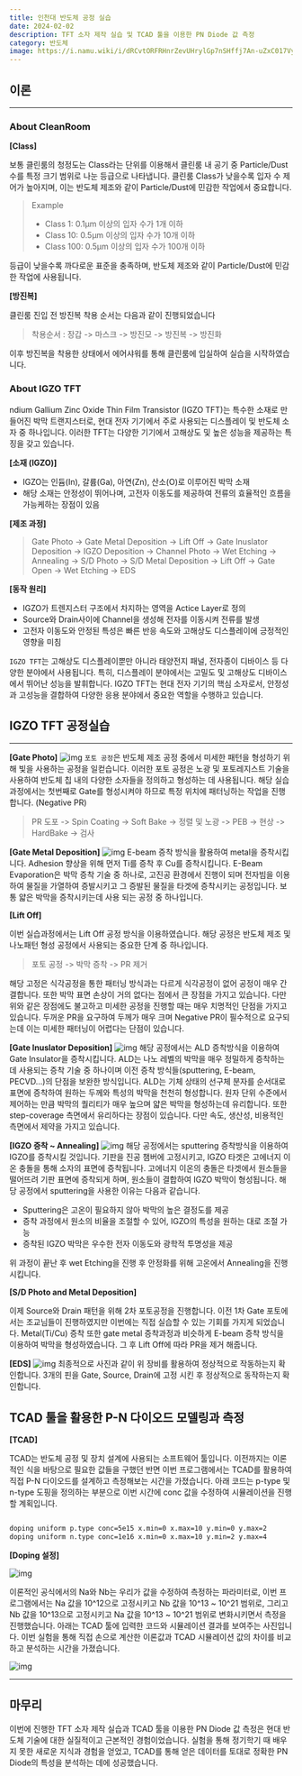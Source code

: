 ```yaml
---
title: 인천대 반도체 공정 실습
date: 2024-02-02
description: TFT 소자 제작 실습 및 TCAD 툴을 이용한 PN Diode 값 측정
category: 반도체
image: https://i.namu.wiki/i/dRCvtORFRHnrZevUHrylGp7nSHffj7An-uZxC017VyzKScUT_9EPnhrIGlVr6uauelD1dRhRAtSjOkYRVKwpnw.webp
---
```


## 이론

---

### About CleanRoom

**[Class]**

보통 클린룸의 청정도는 Class라는 단위를 이용해서 클린룸 내 공기 중 Particle/Dust 수를 특정 크기 범위로 나눈 등급으로 나타냅니다.
클린룸 Class가 낮을수록 입자 수 제어가 높아지며, 이는 반도체 제조와 같이 Particle/Dust에 민감한 작업에서 중요합니다.

> Example
>
> - Class 1: 0.1μm 이상의 입자 수가 1개 이하
> - Class 10: 0.5μm 이상의 입자 수가 10개 이하
> - Class 100: 0.5μm 이상의 입자 수가 100개 이하

등급이 낮을수록 까다로운 표준을 충족하며, 반도체 제조와 같이 Particle/Dust에 민감한 작업에 사용됩니다.

**[방진복]**

클린룸 진입 전 방진복 착용 순서는 다음과 같이 진행되었습니다

> 착용순서 : 장갑 -> 마스크 -> 방진모 -> 방진복 -> 방진화

이후 방진복을 착용한 상태에서 에어샤워를 통해 클린룸에 입실하여 실습을 시작하였습니다.

### About IGZO TFT

ndium Gallium Zinc Oxide Thin Film Transistor (IGZO TFT)는 특수한 소재로 만들어진 박막 트랜지스터로, 현대 전자 기기에서 주로 사용되는 디스플레이 및 반도체 소자 중 하나입니다.
이러한 TFT는 다양한 기기에서 고해상도 및 높은 성능을 제공하는 특징을 갖고 있습니다.

**[소재 (IGZO)]**

- IGZO는 인듐(In), 갈륨(Ga), 아연(Zn), 산소(O)로 이루어진 박막 소재
- 해당 소재는 안정성이 뛰어나며, 고전자 이동도를 제공하여 전류의 효율적인 흐름을 가능케하는 장점이 있음

**[제조 과정]**

> Gate Photo -> Gate Metal Deposition -> Lift Off -> Gate Inuslator Deposition -> IGZO Deposition -> Channel Photo
> -> Wet Etching -> Annealing -> S/D Photo -> S/D Metal Deposition -> Lift Off -> Gate Open -> Wet Etching -> EDS

**[동작 원리]**

- IGZO가 트렌지스터 구조에서 차지하는 영역을 Actice Layer로 정의
- Source와 Drain사이에 Channel을 생성해 전자를 이동시켜 전류를 발생
- 고전자 이동도와 안정된 특성은 빠른 반응 속도와 고해상도 디스플레이에 긍정적인 영향을 미침

`IGZO TFT`는 고해상도 디스플레이뿐만 아니라 태양전지 패널, 전자종이 디바이스 등 다양한 분야에서 사용됩니다.
특히, 디스플레이 분야에서는 고밀도 및 고해상도 디바이스에서 뛰어난 성능을 발휘합니다.
IGZO TFT는 현대 전자 기기의 핵심 소자로서, 안정성과 고성능을 결합하여 다양한 응용 분야에서 중요한 역할을 수행하고 있습니다.

## IGZO TFT 공정실습

---

**[Gate Photo]**
![img](/posts/post-02/photo_spin_bake.png)
`포토 공정`은 반도체 제조 공정 중에서 미세한 패턴을 형성하기 위해 빛을 사용하는 공정을 일컫습니다.
이러한 포토 공정은 노광 및 포토레지스트 기술을 사용하여 반도체 칩 내의 다양한 소자들을 정의하고 형성하는 데 사용됩니다.
해당 실습과정에서는 첫번째로 Gate를 형성시켜야 하므로 특정 위치에 패터닝하는 작업을 진행합니다. (Negative PR)

> PR 도포 -> Spin Coating -> Soft Bake -> 정렬 및 노광 -> PEB -> 현상 -> HardBake -> 검사

**[Gate Metal Deposition]**
![img](/posts/post-02/deposition_ebeam.png)
E-beam 증착 방식을 활용하여 metal을 증착시킵니다. Adhesion 향상을 위해 먼저 Ti를 증착 후 Cu를 증착시킵니다.
E-Beam Evaporation은 박막 증착 기술 중 하나로, 고진공 환경에서 진행이 되며 전자빔을 이용하여 물질을 가열하여 증발시키고 그 증발된 물질을 타겟에 증착시키는 공정입니다.
보통 얇은 박막을 증착시키는데 사용 되는 공정 중 하나입니다.

**[Lift Off]**

이번 실습과정에서는 Lift Off 공정 방식을 이용하였습니다.
해당 공정은 반도체 제조 및 나노패턴 형성 공정에서 사용되는 중요한 단계 중 하나입니다.

> 포토 공정 -> 박막 증착 -> PR 제거

해당 고정은 식각공정을 통한 패터닝 방식과는 다르게 식각공정이 없어 공정이 매우 간결합니다.
또한 박막 표면 손상이 거의 없다는 점에서 큰 장점을 가지고 있습니다.
다만 위와 같은 장점에도 불고하고 미세한 공정을 진행할 때는 매우 치명적인 단점을 가지고 있습니다.
두꺼운 PR을 요구하여 두께가 매우 크며 Negative PR이 필수적으로 요구되는데 이는 미세한 패터닝이 어렵다는 단점이 있습니다.

**[Gate Inuslator Deposition]**
![img](/posts/post-02/deposition_ald.png)
해당 공정에서는 ALD 증착방식을 이용하여 Gate Insulator을 증착시킵니다.
ALD는 나노 레벨의 박막을 매우 정밀하게 증착하는 데 사용되는 증착 기술 중 하나이며 이전 증착 방식들(sputtering, E-beam, PECVD...)의 단점을 보완한 방식입니다.
ALD는 기체 상태의 선구체 분자를 순서대로 표면에 증착하여 원하는 두께와 특성의 박막을 천천히 형성합니다.
원자 단위 수준에서 제어하는 만큼 박막의 퀄리티가 매우 높으며 얇은 박막을 형성하는데 유리합니다. 또한 step-coverage 측면에서 유리하다는 장점이 있습니다.
다만 속도, 생산성, 비용적인 측면에서 제약을 가지고 있습니다.

**[IGZO 증착 ~ Annealing]**
![img](/posts/post-02/deposition_sputtering.png)
해당 공정에서는 sputtering 증착방식을 이용하여 IGZO를 증착시킬 것입니다.
기판을 진공 챔버에 고정시키고, IGZO 타겟은 고에너지 이온 충돌을 통해 소자의 표면에 증착됩니다.
고에너지 이온의 충돌은 타겟에서 원소들을 떨어뜨려 기판 표면에 증착되게 하며, 원소들이 결합하여 IGZO 박막이 형성됩니다.
해당 공정에서 sputtering을 사용한 이유는 다음과 같습니다.

- Sputtering은 고온이 필요하지 않아 박막의 높은 결정도를 제공
- 증착 과정에서 원소의 비율을 조절할 수 있어, IGZO의 특성을 원하는 대로 조절 가능
- 증착된 IGZO 박막은 우수한 전자 이동도와 광학적 투명성을 제공

위 과정이 끝난 후 wet Etching을 진행 후 안정화를 위해 고온에서 Annealing을 진행시킵니다.

**[S/D Photo and Metal Deposition]**

이제 Source와 Drain 패턴을 위해 2차 포토공정을 진행합니다. 이전 1차 Gate 포토에서는 조교님들이 진행하였지만 이번에는 직접 실습할 수 있는 기회를 가지게 되었습니다.
Metal(Ti/Cu) 증착 또한 gate metal 증착과정과 비슷하게 E-beam 증착 방식을 이용하여 박막을 형성하였습니다. 그 후 Lift Off에 따라 PR을 제거 해줍니다.

**[EDS]**
![img](/posts/post-02/EDS.png)
최종적으로 사진과 같이 위 장비를 활용하여 정상적으로 작동하는지 확인합니다. 3개의 핀을 Gate, Source, Drain에 고정 시킨 후 정상적으로 동작하는지 확인합니다.

## TCAD 툴을 활용한 P-N 다이오드 모델링과 측정

**[TCAD]**

TCAD는 반도체 공정 및 장치 설계에 사용되는 소프트웨어 툴입니다.
이전까지는 이론적인 식을 바탕으로 필요한 값들을 구했던 반면 이번 프로그램에서는 TCAD를 활용하여 직접 P-N 다이오드를 설계하고 측정해보는 시간을 가졌습니다.
아래 코드는 p-type 및 n-type 도핑을 정의하는 부분으로 이번 시간에 conc 값을 수정하여 시뮬레이션을 진행할 계획입니다.

```bash

doping uniform p.type conc=5e15 x.min=0 x.max=10 y.min=0 y.max=2
doping uniform n.type conc=1e16 x.min=0 x.max=10 y.min=2 y.max=4

```

**[Doping 설정]**

![img](/posts/post-02/pnDiode.png)

이론적인 공식에서의 Na와 Nb는 우리가 값을 수정하여 측정하는 파라미터로, 이번 프로그램에서는 Na 값을 10^12으로 고정시키고 Nb 값을 10^13 ~ 10^21 범위로, 그리고 Nb 값을 10^13으로 고정시키고 Na 값을 10^13 ~ 10^21 범위로 변화시키면서 측정을 진행했습니다.
아래는 TCAD 툴에 입력한 코드와 시뮬레이션 결과를 보여주는 사진입니다.
이번 실험을 통해 직접 손으로 계산한 이론값과 TCAD 시뮬레이션 값의 차이를 비교하고 분석하는 시간을 가졌습니다.

![img](/posts/post-02/tcad.png)

---

## 마무리

이번에 진행한 TFT 소자 제작 실습과 TCAD 툴을 이용한 PN Diode 값 측정은 현대 반도체 기술에 대한 실질적이고 근본적인 경험이었습니다.
실험을 통해 정기학기 때 배우지 못한 새로운 지식과 경험을 얻었고, TCAD를 통해 얻은 데이터를 토대로 정확한 PN Diode의 특성을 분석하는 데에 성공했습니다.
